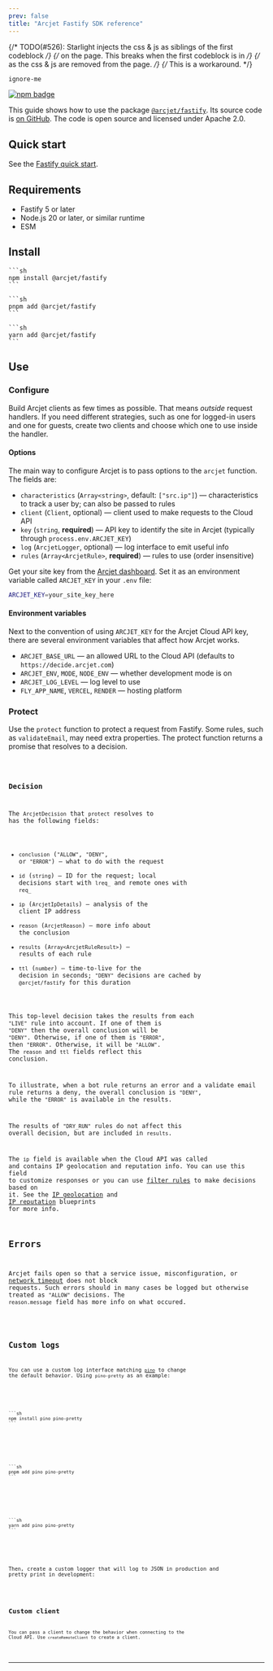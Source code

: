 ```yaml
---
prev: false
title: "Arcjet Fastify SDK reference"
---
```



{/* TODO(#526): Starlight injects the css & js as siblings of the first codeblock */}
{/* on the page. This breaks when the first codeblock is in */}
{/* <SelectableContent> as the css & js are removed from the page. */}
{/* This is a workaround. */}

<div aria-hidden="true" style={{ display: "none" }}>

```sh
ignore-me
```

</div>

<a href="https://www.npmjs.com/package/@arcjet/fastify">
  <picture class="badge">
    <source
      media="(prefers-color-scheme: dark)"
      srcset="https://img.shields.io/npm/v/arcjet?style=flat-square&label=%E2%9C%A6Aj&labelColor=000000&color=5C5866"
    />
    <img
      alt="npm badge"
      src="https://img.shields.io/npm/v/arcjet?style=flat-square&label=%E2%9C%A6Aj&labelColor=ECE6F0&color=ECE6F0"
    />
  </picture>
</a>

This guide shows how to use the package
[`@arcjet/fastify`][npmjs-arcjet-fastify].
Its source code is [on GitHub][github-arcjet-fastify].
The code is open source and licensed under Apache 2.0.

<WhatIsArcjet />

## Quick start

See the [Fastify quick start][arcjet-quick-start-fastify].

## Requirements

- Fastify 5 or later
- Node.js 20 or later, or similar runtime
- ESM

## Install

<SelectableContent client:load syncKey="packageManager">
  <Fragment slotIdx="1" slot="npm">

    ```sh
    npm install @arcjet/fastify
    ```

  </Fragment>

  <Fragment slotIdx="2" slot="pnpm">

    ```sh
    pnpm add @arcjet/fastify
    ```

  </Fragment>

  <Fragment slotIdx="3" slot="yarn">

    ```sh
    yarn add @arcjet/fastify
    ```

  </Fragment>
</SelectableContent>

## Use

### Configure

Build Arcjet clients as few times as possible.
That means _outside_ request handlers.
If you need different strategies, such as one for logged-in users and one for
guests,
create two clients and choose which one to use inside the handler.

#### Options

The main way to configure Arcjet is to pass options to the `arcjet` function.
The fields are:

- `characteristics` (`Array<string>`, default: `["src.ip"]`)
  — characteristics to track a user by;
  can also be passed to rules
- `client` (`Client`, optional)
  — client used to make requests to the Cloud API
- `key` (`string`, **required**)
  — API key to identify the site in Arcjet
  (typically through `process.env.ARCJET_KEY`)
- `log` (`ArcjetLogger`, optional)
  — log interface to emit useful info
- `rules` (`Array<ArcjetRule>`, **required**)
  — rules to use (order insensitive)

Get your site key from the [Arcjet dashboard][arcjet-app].
Set it as an environment variable called `ARCJET_KEY` in your `.env` file:

```sh
ARCJET_KEY=your_site_key_here
```

#### Environment variables

Next to the convention of using `ARCJET_KEY` for the Arcjet Cloud API key,
there are several environment variables that affect how Arcjet works.

- `ARCJET_BASE_URL`
  — an allowed URL to the Cloud API
  (defaults to `https://decide.arcjet.com`)
- `ARCJET_ENV`, `MODE`, `NODE_ENV`
  — whether development mode is on
- `ARCJET_LOG_LEVEL`
  — log level to use
- `FLY_APP_NAME`, `VERCEL`, `RENDER`
  — hosting platform

### Protect

Use the `protect` function to protect a request from Fastify.
Some rules, such as `validateEmail`, may need extra properties.
The protect function returns a promise that resolves to a decision.

<Code code={Protect} lang="js" />

### Decision

The `ArcjetDecision` that `protect` resolves to has the following fields:

- `conclusion` (`"ALLOW"`, `"DENY"`, or `"ERROR"`)
  — what to do with the request
- `id` (`string`)
  — ID for the request;
  local decisions start with `lreq_` and remote ones with `req_`
- `ip` (`ArcjetIpDetails`)
  — analysis of the client IP address
- `reason` (`ArcjetReason`)
  — more info about the conclusion
- `results` (`Array<ArcjetRuleResult>`)
  — results of each rule
- `ttl` (`number`)
  — time-to-live for the decision in seconds;
  `"DENY"` decisions are cached by `@arcjet/fastify` for this duration

This top-level decision takes the results from each `"LIVE"` rule into account.
If one of them is `"DENY"` then the overall conclusion will be `"DENY"`.
Otherwise, if one of them is `"ERROR"`, then `"ERROR"`.
Otherwise, it will be `"ALLOW"`.
The `reason` and `ttl` fields reflect this conclusion.

To illustrate,
when a bot rule returns an error and a validate email rule returns a deny,
the overall conclusion is `"DENY"`,
while the `"ERROR"` is available in the results.

The results of `"DRY_RUN"` rules do not affect this overall decision,
but are included in `results`.

The `ip` field is available when the Cloud API was called and contains
IP geolocation and reputation info.
You can use this field to customize responses or you can use
[filter rules][arcjet-filter-rules] to make decisions based on it.
See the
[IP geolocation][arcjet-blueprint-ip-geolocation] and
[IP reputation][arcjet-blueprint-vpn-proxy-detection]
blueprints for more info.

## Errors

Arcjet fails open so that a service issue, misconfiguration, or
[network timeout][arcjet-architecture-timeout] does not block requests.
Such errors should in many cases be logged but otherwise treated as `"ALLOW"`
decisions.
The `reason.message` field has more info on what occured.

<Code code={Error} lang="js" />

## Custom logs

You can use a custom log interface matching [`pino`][github-pino]
to change the default behavior.
Using `pino-pretty` as an example:

<SelectableContent client:load syncKey="packageManager">
  <Fragment slotIdx="1" slot="npm">

    ```sh
    npm install pino pino-pretty
    ```

  </Fragment>

  <Fragment slotIdx="2" slot="pnpm">

    ```sh
    pnpm add pino pino-pretty
    ```

  </Fragment>

  <Fragment slotIdx="3" slot="yarn">

    ```sh
    yarn add pino pino-pretty
    ```

  </Fragment>
</SelectableContent>

Then, create a custom logger that will log to JSON in production and pretty
print in development:

<Code code={CustomLog} lang="js" />

## Custom client

You can pass a client to change the behavior when connecting to the Cloud API.
Use `createRemoteClient` to create a client.

<Code code={CustomClientJs} lang="js" />

---

<Comments />

[arcjet-app]: https://app.arcjet.com
[arcjet-architecture-timeout]: /architecture#timeout
[arcjet-blueprint-ip-geolocation]: /blueprints/ip-geolocation
[arcjet-blueprint-vpn-proxy-detection]: /blueprints/vpn-proxy-detection
[arcjet-filter-rules]: /filters/quick-start
[arcjet-quick-start-fastify]: /get-started?f=fastify
[github-arcjet-fastify]: https://github.com/arcjet/arcjet-js/tree/main/arcjet-fastify
[github-pino]: https://github.com/pinojs/pino
[npmjs-arcjet-fastify]: https://www.npmjs.com/package/@arcjet/fastify
